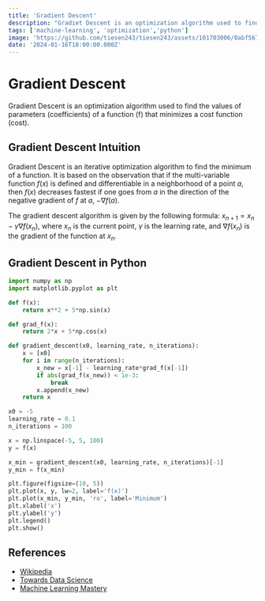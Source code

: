 ```yaml
---
title: 'Gradient Descent'
description: "Gradiet Descent is an optimization algorithm used to find the values of parameters (coefficients) of a function (f) that minimizes a cost function (cost)."
tags: ['machine-learning', 'optimization','python']
image: 'https://github.com/tiesen243/tiesen243/assets/101703006/0abf567c-2d5f-4947-95ba-465b26ef7bb1'
date: '2024-01-16T18:00:00.000Z'
---
```


# Gradient Descent

Gradient Descent is an optimization algorithm used to find the values of parameters (coefficients) of a function (f) that minimizes a cost function (cost).

## Gradient Descent Intuition

Gradient Descent is an iterative optimization algorithm to find the minimum of a function. It is based on the observation that if the multi-variable function $f(x)$ is defined and differentiable in a neighborhood of a point $a$, then $f(x)$ decreases fastest if one goes from $a$ in the direction of the negative gradient of $f$ at $a$, $-\nabla f(a)$.

The gradient descent algorithm is given by the following formula: $x_{n+1} = x_n - \gamma \nabla f(x_n)$, where $x_n$ is the current point, $\gamma$ is the learning rate, and $\nabla f(x_n)$ is the gradient of the function at $x_n$.

## Gradient Descent in Python

```python
import numpy as np
import matplotlib.pyplot as plt

def f(x):
    return x**2 + 5*np.sin(x)

def grad_f(x):
    return 2*x + 5*np.cos(x)

def gradient_descent(x0, learning_rate, n_iterations):
    x = [x0]
    for i in range(n_iterations):
        x_new = x[-1] - learning_rate*grad_f(x[-1])
        if abs(grad_f(x_new)) < 1e-3:
            break
        x.append(x_new)
    return x

x0 = -5
learning_rate = 0.1
n_iterations = 100

x = np.linspace(-5, 5, 100)
y = f(x)

x_min = gradient_descent(x0, learning_rate, n_iterations)[-1]
y_min = f(x_min)

plt.figure(figsize=(10, 5))
plt.plot(x, y, lw=2, label='f(x)')
plt.plot(x_min, y_min, 'ro', label='Minimum')
plt.xlabel('x')
plt.ylabel('y')
plt.legend()
plt.show()
```


## References

- [Wikipedia](https://en.wikipedia.org/wiki/Gradient_descent)
- [Towards Data Science](https://towardsdatascience.com/gradient-descent-in-python-a0d07285742f)
- [Machine Learning Mastery](https://machinelearningmastery.com/gradient-descent-for-machine-learning/)
